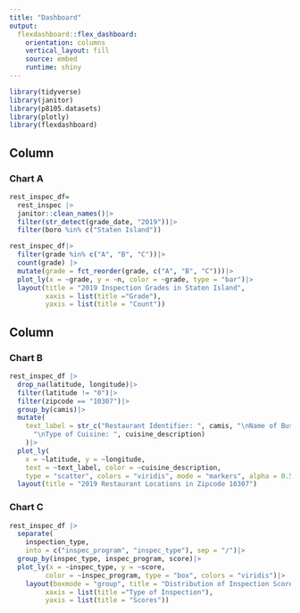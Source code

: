 ```yaml
---
title: "Dashboard"
output: 
  flexdashboard::flex_dashboard:
    orientation: columns
    vertical_layout: fill
    source: embed
    runtime: shiny
---
```


```r
library(tidyverse)
library(janitor)
library(p8105.datasets)
library(plotly)
library(flexdashboard)
```

Column {data-width=400}
-----------------------------------------------------------------------

### Chart A
```r
rest_inspec_df=
  rest_inspec |>
  janitor::clean_names()|>
  filter(str_detect(grade_date, "2019"))|>
  filter(boro %in% c("Staten Island"))

rest_inspec_df|>
  filter(grade %in% c("A", "B", "C"))|>
  count(grade) |>
  mutate(grade = fct_reorder(grade, c("A", "B", "C")))|>
  plot_ly(x = ~grade, y = ~n, color = ~grade, type = "bar")|>
  layout(title = "2019 Inspection Grades in Staten Island",
         xaxis = list(title ="Grade"),
         yaxis = list(title = "Count"))
```

Column {data-width=600}
-----------------------------------------------------------------------

### Chart B

```r
rest_inspec_df |>
  drop_na(latitude, longitude)|>
  filter(latitude != "0")|>
  filter(zipcode == "10307")|>
  group_by(camis)|>
  mutate(
    text_label = str_c("Restaurant Identifier: ", camis, "\nName of Business: ", dba,
      "\nType of Cuisine: ", cuisine_description)
    )|>
  plot_ly(
    x = ~latitude, y = ~longitude, 
    text = ~text_label, color = ~cuisine_description, 
    type = "scatter", colors = "viridis", mode = "markers", alpha = 0.5)|>
  layout(title = "2019 Restaurant Locations in Zipcode 10307")
```

### Chart C

```r
rest_inspec_df |>
  separate(
    inspection_type, 
    into = c("inspec_program", "inspec_type"), sep = "/")|>
  group_by(inspec_type, inspec_program, score)|>
  plot_ly(x = ~inspec_type, y = ~score,
         color = ~inspec_program, type = "box", colors = "viridis")|>
    layout(boxmode = "group", title = "Distribution of Inspection Scores",
         xaxis = list(title ="Type of Inspection"),
         yaxis = list(title = "Scores"))
```

